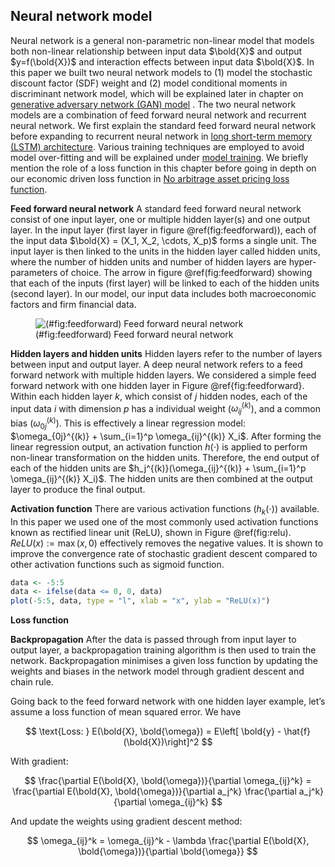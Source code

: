 ## Neural network model

Neural network is a general non-parametric non-linear model
that models both non-linear relationship between input data
$\bold{X}$ and output $y=f(\bold{X})$ and interaction
effects between input data $\bold{X}$. In this paper we
built two neural network models to (1) model the stochastic
discount factor (SDF) weight and (2) model conditional
moments in discriminant network model, which will be
explained later in chapter on [generative adversary network
(GAN) model](#GAN_model) . The two neural network models are
a combination of feed forward neural network and recurrent
neural network. We first explain the standard feed forward
neural network before expanding to recurrent neural network
in [long short-term memory (LSTM)
architecture](#LSTM_model). Various training techniques are
employed to avoid model over-fitting and will be explained
under [model training](#model_training). We briefly mention
the role of a loss function in this chapter before going in
depth on our economic driven loss function in [No arbitrage
asset pricing loss function](#loss_function).

**Feed forward neural network**
A standard feed forward neural network consist of one input
layer, one or multiple hidden layer(s) and one output layer.
In the input layer (first layer in figure
\@ref(fig:feedforward)), each of the input data $\bold{X} =
(X_1, X_2, \cdots, X_p)$ forms a single unit. The input
layer is then linked to the units in the hidden layer called
hidden units, where the number of hidden units and number of
hidden layers are hyper-parameters of choice. The arrow in
figure \@ref(fig:feedforward) showing that each of the
inputs (first layer) will be linked to each of the hidden
units (second layer). In our model, our input data includes
both macroeconomic factors and firm financial data.

![(#fig:feedforward) Feed forward neural network](./img/feedforward)

<!--TODO: replace this image-->

**Hidden layers and hidden units**
Hidden layers refer to the number of layers between input
and output layer. A deep neural network refers to a feed
forward network with multiple hidden layers. We considered a
simple feed forward network with one hidden layer in
Figure \@ref{fig:feedforward}.
Within each hidden layer $k$, which consist of $j$ hidden
nodes, each of the input data $i$ with dimension $p$ has a
individual weight ($\omega_{ij}^{(k)}$), and a common bias
($\omega_{0j}^{(k)}$). This is effectively a linear
regression model: $\omega_{0j}^{(k)} + \sum_{i=1}^p
\omega_{ij}^{(k)} X_i$. After forming the linear regression
output, an activation function $h(\cdot)$ is applied to
perform non-linear transformation on the hidden units.
Therefore, the end output of each of the hidden units are
$h_j^{(k)}(\omega_{ij}^{(k)}
+ \sum_{i=1}^p \omega_{ij}^{(k)} X_i)$. The hidden units are
  then combined at the output layer to produce the final
  output.

**Activation function**
There are various activation functions ($h_k(\cdot)$)
available. In this paper we used one of the most commonly
used activation functions known as rectified linear unit
(ReLU), shown in Figure \@ref(fig:relu). $ReLU(x) := \max(x,
0)$ effectively removes the negative values. It is shown to
improve the convergence rate of stochastic gradient descent
compared to other activation functions such as sigmoid
function.
<!--TODO: provide citation for ReLU -->

```r
data <- -5:5
data <- ifelse(data <= 0, 0, data)
plot(-5:5, data, type = "l", xlab = "x", ylab = "ReLU(x)")
```

**Loss function**

**Backpropagation**
After the data is passed through from input layer to output
layer, a backpropagation training algorithm is then used to
train the network. Backpropagation minimises a given loss
function by updating the weights and biases in the network
model through gradient descent and chain rule.

Going back to the feed forward network with one hidden layer
example, let's assume a loss function of mean squared error.
We have

$$
\text{Loss: } E(\bold{X}, \bold{\omega}) = E\left[ \bold{y} - \hat{f}(\bold{X})\right]^2
$$

With gradient:

$$
\frac{\partial E(\bold{X}, \bold{\omega})}{\partial \omega_{ij}^k}
= \frac{\partial E(\bold{X}, \bold{\omega})}{\partial a_j^k}
\frac{\partial a_j^k}{\partial \omega_{ij}^k}
$$

And update the weights using gradient descent method:

$$
\omega_{ij}^k = \omega_{ij}^k - \lambda \frac{\partial
E(\bold{X}, \bold{\omega})}{\partial \bold{\omega}}
$$

